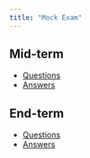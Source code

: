 ```yaml
---
title: "Mock Exam"
---
```


## Mid-term

- [Questions](mockexam/midterm/questions.qmd)
- [Answers](mockexam/midterm/answers.qmd)

## End-term

- [Questions](mockexam/endterm/questions.qmd)
- [Answers](mockexam/endterm/answers.qmd)